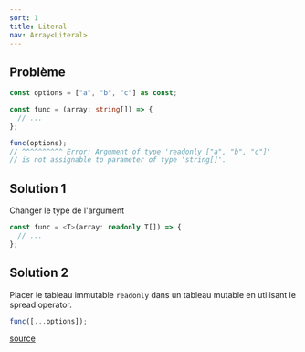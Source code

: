 ```yaml
---
sort: 1
title: Literal
nav: Array<Literal>
---
```


## Problème

```typescript
const options = ["a", "b", "c"] as const;

const func = (array: string[]) => {
  // ...
};

func(options);
// ^^^^^^^^^^ Error: Argument of type 'readonly ["a", "b", "c"]' 
// is not assignable to parameter of type 'string[]'.
```

## Solution 1

Changer le type de l'argument

```typescript
const func = <T>(array: readonly T[]) => {
  // ...
};
```

## Solution 2

Placer le tableau immutable `readonly` dans un tableau mutable en utilisant le spread operator.

```typescript
func([...options]);
```

[source](https://stackoverflow.com/questions/71978472/argument-of-type-readonly-is-not-assignable-to-parameter-of-type)
